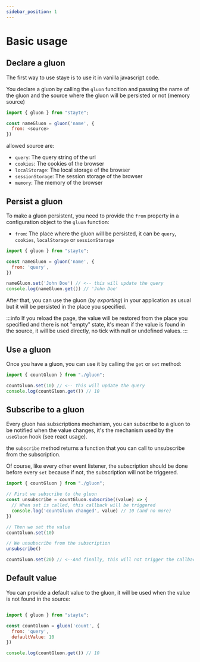 ```yaml
---
sidebar_position: 1
---
```


# Basic usage

## Declare a gluon

The first way to use staye is to use it in vanilla javascript code.

You declare a gluon by calling the `gluon` funcition and passing the name of the gluon and
the source where the gluon will be persisted or not (memory source)

```js
import { gluon } from "stayte";

const nameGluon = gluon('name', {
  from: <source>
})
```

allowed source are: 

- `query`: The query string of the url
- `cookies`: The cookies of the browser
- `localStorage`: The local storage of the browser
- `sessionStorage`: The session storage of the browser
- `memory`: The memory of the browser

## Persist a gluon

To make a gluon persistent, you need to provide the `from` property in a configuration object to the `gluon` function:

- `from`: The place where the gluon will be persisted, it can be `query`, `cookies`, `localStorage` or `sessionStorage`

```js
import { gluon } from "stayte";

const nameGluon = gluon('name', {
  from: 'query',
})

nameGluon.set('John Doe') // <-- this will update the query
console.log(nameGluon.get()) // 'John Doe'
```

After that, you can use the gluon (*by exporting*) in your application as usual but it will be persisted in the place you specified.

:::info
If you reload the page, the value will be restored from the place you specified and there is not "empty" state,
it's mean if the value is found in the source, it will be used directly, no tick with null or undefined values.
:::


## Use a gluon

Once you have a gluon, you can use it by calling the `get` or `set` method:

```js
import { countGluon } from "./gluon";

countGluon.set(10) // <-- this will update the query
console.log(countGluon.get()) // 10
```

## Subscribe to a gluon

Every gluon has subscriptions mechanism, you can subscribe to a gluon to be notified when the value changes,
it's the mechanism used by the `useGluon` hook (see react usage).

the `subscribe` method returns a function that you can call to unsubscribe from the subscription.

Of course, like every other event listener, the subscription should be done before every `set` because
if not, the subscription will not be triggered.

```js
import { countGluon } from "./gluon";

// First we subscribe to the gluon
const unsubscribe = countGluon.subscribe((value) => {
  // When set is called, this callback will be triggered
  console.log('countGluon changed', value) // 10 (and no more)
})

// Then we set the value
countGluon.set(10)

// We unsubscribe from the subscription
unsubscribe()

countGluon.set(20) // <--And finally, this will not trigger the callback
```

## Default value

You can provide a default value to the gluon, it will be used when the value is not found in the source:

```js

import { gluon } from "stayte";

const countGluon = gluon('count', {
  from: 'query',
  defaultValue: 10
})

console.log(countGluon.get()) // 10
```